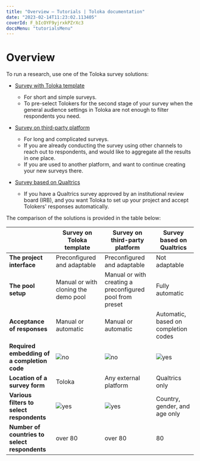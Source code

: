 ```yaml
---
title: "Overview — Tutorials | Toloka documentation"
date: "2023-02-14T11:23:02.113405"
coverId: F_bIcOYF9yjrxkPZrXc3
docsMenu: "tutorialsMenu"
---
```


# Overview

To run a research, use one of the Toloka survey solutions:

* [Survey with Toloka template](/docs/tutorials/questionnaire-toloka)
    * For short and simple surveys.
    * To pre-select Tolokers for the second stage of your survey when the general audience settings in Toloka are not enough to filter respondents you need.

* [Survey on third-party platform](/docs/tutorials/questionnaire-other)
    * For long and complicated surveys.
    * If you are already conducting the survey using other channels to reach out to respondents, and would like to aggregate all the results in one place.
    * If you are used to another platform, and want to continue creating your new surveys there.

* [Survey based on Qualtrics](/docs/tutorials/questionnaire-qualtrics)
    * If you have a Qualtrics survey approved by an institutional review board (IRB), and you want Toloka to set up your project and accept Tolokers' responses automatically.

The comparison of the solutions is provided in the table below:

|            | **Survey on Toloka template** | **Survey on third-party platform** | **Survey based on Qualtrics** |
|------------|---------------------------|--------------------------------|---------------------|
| **The project interface** | Preconfigured and adaptable | Preconfigured and adaptable | Not adaptable |
| **The pool setup** | Manual or with cloning the demo pool | Manual or with creating a preconfigured pool from preset | Fully automatic |
| **Acceptance of responses** | Manual or automatic | Manual or automatic | Automatic, based on completion codes |
| **Required embedding of a completion code** | <img src="https://tlkfrontprod.azureedge.net/portal-production/static/uploaded/images/1675425168336/1675425168336_original_svg.svg" alt="no" /> | <img src="https://tlkfrontprod.azureedge.net/portal-production/static/uploaded/images/1675425168336/1675425168336_original_svg.svg" alt="no" /> | <img src="https://tlkfrontprod.azureedge.net/portal-production/static/uploaded/images/1675425170691/1675425170691_original_svg.svg" alt="yes" /> |
| **Location of a survey form** | Toloka | Any external platform | Qualtrics only |
| **Various filters to select respondents** | <img src="https://tlkfrontprod.azureedge.net/portal-production/static/uploaded/images/1675425170691/1675425170691_original_svg.svg" alt="yes" /> | <img src="https://tlkfrontprod.azureedge.net/portal-production/static/uploaded/images/1675425170691/1675425170691_original_svg.svg" alt="yes" /> | Country, gender, and age only |
| **Number of countries to select respondents** | over 80 | over 80 | 80 |
